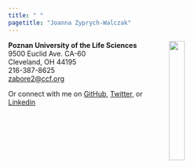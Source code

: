 ```yaml
---
title: " "
pagetitle: "Joanna Zyprych-Walczak"
---
```


<link rel="stylesheet" href="styles.css" type="text/css">
<link rel="stylesheet" href="academicicons/css/academicons.min.css"/>

<img src="images/up.png" style="width:25%; margin-right: 50px" align="right">

**Poznan University of the Life Sciences**<br>
9500 Euclid Ave. CA-60<br>
Cleveland, OH 44195<br>
216-387-8625<br>
[zabore2@ccf.org](zabore2@ccf.org)<br>

Or connect with me on [GitHub](https://github.com/zabore), [Twitter](https://twitter.com/zabormetrics), or [Linkedin](https://www.linkedin.com/in/emily-zabor-59b902b7/)

